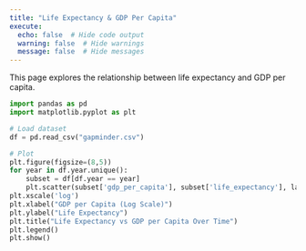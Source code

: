 ```yaml
---
title: "Life Expectancy & GDP Per Capita"
execute:
  echo: false  # Hide code output
  warning: false  # Hide warnings
  message: false  # Hide messages
---
```


This page explores the relationship between life expectancy and GDP per capita.

```python
import pandas as pd
import matplotlib.pyplot as plt

# Load dataset
df = pd.read_csv("gapminder.csv")

# Plot
plt.figure(figsize=(8,5))
for year in df.year.unique():
    subset = df[df.year == year]
    plt.scatter(subset['gdp_per_capita'], subset['life_expectancy'], label=year, alpha=0.5)
plt.xscale('log')
plt.xlabel("GDP per Capita (Log Scale)")
plt.ylabel("Life Expectancy")
plt.title("Life Expectancy vs GDP per Capita Over Time")
plt.legend()
plt.show()
```

